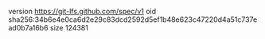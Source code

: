 version https://git-lfs.github.com/spec/v1
oid sha256:34b6e4e0ca6d2e29c83dcd2592d5ef1b48e623c47220d4a51c737ead0b7a16b6
size 124381
